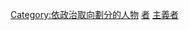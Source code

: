 {{Commonscat|Islamists}}

[[Category:依政治取向劃分的人物|Category:依政治取向劃分的人物]]
[[Category:伊斯蘭主義|者]]
[[Category:穆斯林|主義者]]